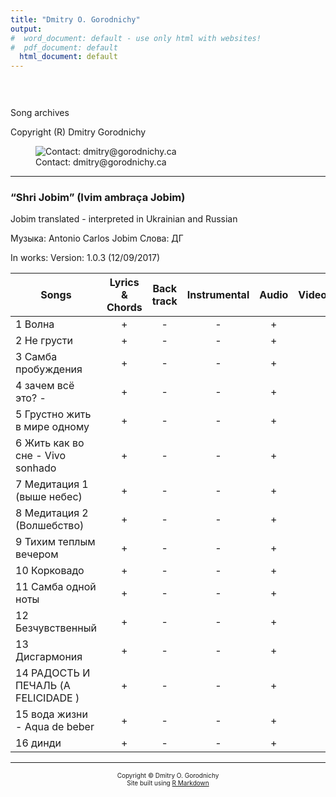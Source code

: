 ```yaml
---
title: "Dmitry O. Gorodnichy"
output:
#  word_document: default - use only html with websites!
#  pdf_document: default
  html_document: default
---
```


<style type="text/css">
.title {
  display: none;
}

#getting-started img {
  margin-right: 10px;
}

</style>

<div class="row" style="padding-top: 30px;">

Song archives

Copyright (R) Dmitry Gorodnichy


<div class="col-sm-2">

![Contact: dmitry@gorodnichy.ca](http://www.gorodnichy.ca/music/dmitry_gorodnichy.jpg)


</div>

<div class="col-sm-9">
---

### "Shri Jobim" (Ivim ambraça Jobim)

Jobim translated - interpreted in Ukrainian and Russian

Музыка: Antonio Carlos Jobim
Слова: ДГ

In works: Version: 1.0.3 (12/09/2017)
 

Songs | Lyrics & Chords | Back track |  Instrumental  | Audio | Video  
----- | :-------------: | :--------: | :------------: | :---: | :---:  
1 Волна  | + | - | - | + |
2 Не грусти | + | - | - | + |
3 Самба пробуждения | + | - | - | + |
4 зачем всё это? - | + | - | - | + |
5 Грустно жить в мире одному | + | - | - | + |
6 Жить как во сне - Vivo sonhado  | + | - | - | + |
7 Медитация 1 (выше небес) | + | - | - | + |
8 Медитация 2 (Волшебство) | + | - | - | + |
9 Тихим теплым вечером | + | - | - | + |
10 Корковадо | + | - | - | + |
11 Самба одной ноты | + | - | - | + |
12 Безчувственный | + | - | - | + |
13 Дисгармония | + | - | - | + |
14 РАДОСТЬ И ПЕЧАЛЬ (A FELICIDADE ) | + | - | - | + |
15 вода жизни - Aqua de beber | + | - | - | + |
16 динди | + | - | - | + |

</div>
</div>
<div class="row">

***
<center> <font size=-2>
Copyright © Dmitry O. Gorodnichy <br>
 Site built using [R Markdown](http://rmarkdown.rstudio.com/rmarkdown_websites.html)
</font> <center>
